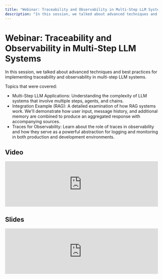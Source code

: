 ```yaml
---
title: "Webinar: Traceability and Observability in Multi-Step LLM Systems"
description: "In this session, we talked about advanced techniques and best practices for implementing traceability and observability in multi-step LLM systems."
---
```


# Webinar: Traceability and Observability in Multi-Step LLM Systems

In this session, we talked about advanced techniques and best practices for implementing traceability and observability in multi-step LLM systems.

Topics that were covered:

- Multi-Step LLM Applications: Understanding the complexity of LLM systems that involve multiple steps, agents, and chains.
- Integration Example (RAG): A detailed examination of how RAG systems work. We'll demonstrate how user input, message history, and additional memory are combined to produce an aggregated response with accompanying sources.
- Traces for Observability: Learn about the role of traces in observability and how they serve as a powerful abstraction for logging and monitoring in both production and development environments.

## Video

<iframe
  width="100%"
  className="aspect-video rounded mt-10"
  src="https://www.youtube.com/embed/vRFSVGaNaG4?si=Tw8_F1R0sr8_Sxop"
  title="YouTube video player"
  frameborder="0"
  allow="accelerometer; autoplay; clipboard-write; encrypted-media; gyroscope; picture-in-picture; web-share"
  referrerpolicy="strict-origin-when-cross-origin"
  allowfullscreen
></iframe>

## Slides

<iframe
  src="https://docs.google.com/presentation/d/e/2PACX-1vQDH_8i8xKrjbqIcJuD3Ec7D25nGPOvooGjyQjWoGzVHPumeY2pu4_8oaJr-c_VnX4xBy0OeYSwJ0Sl/embed?start=false&loop=false&delayms=30000"
  frameborder="0"
  width="100%"
  className="aspect-video rounded mt-10"
  allowfullscreen="true"
  mozallowfullscreen="true"
  webkitallowfullscreen="true"
></iframe>
